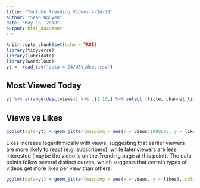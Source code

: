```yaml
---
title: "Youtube Trending Videos 4-24-18"
author: "Sean Nguyen"
date: "May 18, 2018"
output: html_document
---
```




```r
knitr::opts_chunk$set(echo = TRUE)
library(tidyverse)
library(lubridate)
library(wordcloud)
yt <- read_csv("data 4-24/USVideos.csv")
```



## Most Viewed Today
```r
yt %>% arrange(desc(views)) %>% .[1:10,] %>% select (title, channel_title, views) %>% rename(Video=title, Channel=channel_title, Views=views) %>% knitr::kable(.)
```

## Views vs Likes
```r
ggplot(data=yt) + geom_jitter(mapping = aes(x = views/1000000, y = likes/1000000)) + labs(title="Views vs Likes", x="Views (Millions)", y="Likes (Millions)") + scale_x_continuous(labels = scales::unit_format(unit="M")) + scale_y_continuous(labels = scales::unit_format(unit="M"))
```

Likes increase logarithmically with views, suggesting that earlier viewers are more likely to react (e.g. subscribers), while later viewers are less interested (maybe the video is on the Trending page at this point).
The data points follow several distinct curves, which suggests that certain types of videos get more likes per view than others.

```r
ggplot(data=yt) + geom_jitter(mapping = aes(x = views, y = likes), color="green") + geom_jitter(mapping = aes(x = views, y = dislikes), color="red")

```